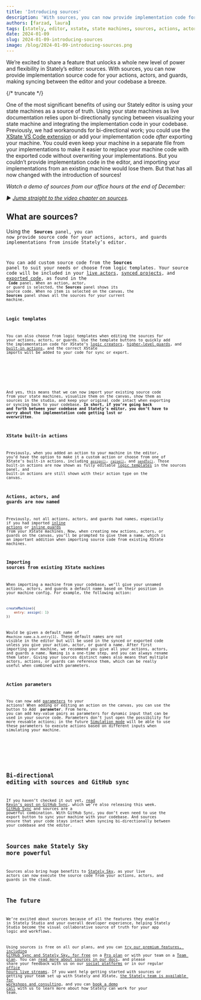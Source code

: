 ```yaml
---
title: 'Introducing sources'
description: 'With sources, you can now provide implementation code for your actions, actors, and guards, making syncing between the editor and your codebase a breeze.'
authors: [farzad, laura]
tags: [stately, editor, xstate, state machines, sources, actions, actors, guards]
date: 2024-01-09
slug: 2024-01-09-introducing-sources
image: /blog/2024-01-09-introducing-sources.png
---
```


We’re excited to share a feature that unlocks a whole new level of power and flexibility in Stately’s editor: sources. With sources, you can now provide implementation source code for your actions, actors, and guards, making syncing between the editor and your codebase a breeze.

{/* truncate */}

One of the most significant benefits of using our Stately editor is using your state machines as a source of truth. Using your state machines as live documentation relies upon bi-directionally syncing between visualizing your state machine and integrating the implementation code in your codebase. Previously, we had workarounds for bi-directional work; you could use the [XState VS Code extension](https://marketplace.visualstudio.com/items?itemName=statelyai.stately-vscode) or add your implementation code *after* exporting your machine. You could even keep your machine in a separate file from your implementations to make it easier to replace your machine code with the exported code without overwriting your implementations. But you couldn’t provide implementation code in the editor, and importing your implementations from an existing machine would lose them. But that has all now changed with the introduction of sources!

*Watch a demo of sources from our office hours at the end of December:*

<YouTube id="x-F1TPjz_lI"/>

*▶️ [Jump straight to the video chapter on sources](https://www.youtube.com/watch?v=x-F1TPjz_lI&t=318s).*

## What are sources?

Using the <Code size={18} /> **Sources** panel, you can now provide source code for your actions, actors, and guards implementations from inside Stately’s editor.

You can add custom source code from the **Sources** panel to suit your needs or choose from logic templates. Your source code will be included in your [live actors](/docs/stately-sky-getting-started), [synced projects](/docs/import-from-github), and [exported code](/docs/export-as-code), as found in the <Code size={18} /> **Code** panel. When an action, actor, or guard is selected, the **Sources** panel shows its source code. When no item is selected on the canvas, the  **Sources** panel shows all the sources for your current machine.

### Logic templates

You can also choose from logic templates when editing the sources for your actions, actors, or guards. Use the template buttons to quickly add the implementation code for XState’s [logic creators](/docs/actors#actor-logic-creators), [higher-level guards](/docs/guards#higher-level-guards), and [built-in actions](/docs/actions), and the correct XState imports will be added to your code for sync or export.

<p>
  <ThemedImage
    alt="The sources panel open for a pizzaRecieced entry action. In the source code, the sendTo action is being used to send an event of pizzaRecieved to the reviewApp actor."
    sources={{
      light: '/blog/2024-01-09-introducing-sources/sources.png',
      dark: '/blog/2024-01-09-introducing-sources/sources-dm.png',
    }}
  />
</p>

And yes, this means that we can now import your existing source code from your state machines, visualize them on the canvas, show them as sources in the studio, and keep your original code intact when exporting or syncing back to your codebase. **In short, if you’re going back and forth between your codebase and Stately’s editor, you don’t have to worry about the implementation code getting lost or overwritten**.

### XState built-in actions

Previously, when you added an action to your machine in the editor, you’d have the option to make it a custom action or choose from one of XState’s built-in actions, including [`assign()`](/docs/actions#assign-action), [`raise()`](/docs/actions#raise-action), and [`sendTo()`](/docs/actions#send-to-action). Those built-in actions are now shown as fully editable [logic templates](#logic-templates) in the sources panel, and built-in actions are still shown with their action type on the canvas.

### Actions, actors, and guards are now named

Previously, not all actions, actors, and guards had names, especially if you had imported [inline actions](/docs/actions#inline-actions) or [inline guards](/docs/guards#inline-guards) from your XState machines. Now, when creating new actions, actors, or guards on the canvas, you’ll be prompted to give them a name, which is an important addition when importing source code from existing XState machines.

### Importing sources from existing XState machines

When importing a machine from your codebase, we’ll give your unnamed actions, actors, and guards a default name based on their position in your machine config. For example, the following action:

```js
createMachine({
	entry: assign(: 1)
})
```

Would be given a default name of `#machine name.a.b.entry[1]`. These default names are not visible in the editor but will be used in the synced or exported code unless you give your action, actor, or guard a name. After first importing your machine, we recommend you give all your actions, actors, and guards a name. Naming is a one-time step, and you can always rename them later. Giving your sources distinct names also means that multiple actors, actions, or guards can reference them, which can be really useful when combined with parameters.

### Action parameters

You can now add [parameters](/docs/actions#dynamic-action-parameters) to your actions! When adding or editing an action on the canvas, you can use the button to Add <Plus size={18}/> **parameter**. From here, you can add key-value pairs as parameters for dynamic input that can be used in your source code. Parameters don’t just open the possibility for more reusable actions; in the future [Simulation mode](/docs/simulation-mode) will be able to use these parameters to execute actions based on different inputs when simulating your machine.

<p>
  <ThemedImage
    alt="The confirm_order event with a setOrderStatus transition action that’s open showing the options to add parameters, with a parameter added using the key of status and the value of confirmed."
    sources={{
      light: '/blog/2024-01-09-introducing-sources/action-params.png',
      dark: '/blog/2024-01-09-introducing-sources/action-params-dm.png',
    }}
  />
</p>

## Bi-directional editing with sources and GitHub sync

If you haven’t checked it out yet, [read Kevin’s post on GitHub Sync](/blog/2024-01-09-introducing-bidirectional-github-sync), which we’re also releasing this week. [GitHub Sync](/docs/import-from-github) and sources are a powerful combination. With GitHub Sync, you don’t even need to use the export button to sync your machine with your codebase. And sources ensure that your code stays intact when syncing bi-directionally between your codebase and the editor.

## Sources make Stately Sky more powerful

Sources also bring huge benefits to [Stately Sky](/docs/stately-sky-getting-started), as your live actors can now execute the source code from your actions, actors, and guards in the cloud.

## The future

We’re excited about sources because of all the features they enable in Stately Studio and your overall developer experience, helping Stately Studio become the visual collaborative source of truth for your app logic and workflows. 

Using sources is free on all our plans, and you can [try our premium features, including GitHub Sync and Stately Sky, for free](https://stately.ai/pricing) on a [Pro plan](/docs/studio-pro-plan) or with your team on a [Team plan](/docs/studio-team-plan). You can [read more about sources in our docs](/docs/sources), and please share your feedback with us on our [social platforms](https://discord.stately.ai) or in our regular [office hours live streams](https://www.youtube.com/watch?v=-Jf9N-EaUx0&list=PLvWgkXBB3dd6PXbSoctwDXjWX-AQrxhds). If you want help getting started with sources or getting your team set up with Stately and XState, [the Stately team is available for workshops and consulting](https://stately.ai/pricing), and you can [book a demo call](https://calendly.com/d/yc8-3hq-rpc/request-a-demo) with us to learn more about how Stately can work for your team.
